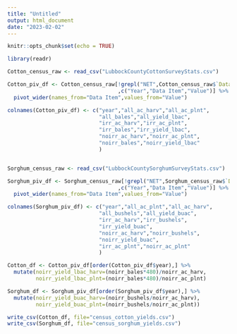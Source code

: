 ```yaml
---
title: "Untitled"
output: html_document
date: "2023-02-02"
---
```


```r
knitr::opts_chunk$set(echo = TRUE)
```

```r

library(readr)

```

```r

Cotton_census_raw <- read_csv("LubbockCountyCottonSurveyStats.csv")

Cotton_piv_df <- Cotton_census_raw[!grepl("NET",Cotton_census_raw$`Data Item`)
                                   ,c("Year","Data Item","Value")] %>%
  pivot_wider(names_from="Data Item",values_from="Value")

colnames(Cotton_piv_df) <- c("year","all_ac_harv","all_ac_plnt",
                             "all_bales","all_yield_lbac",
                             "irr_ac_harv","irr_ac_plnt",
                             "irr_bales","irr_yield_lbac",
                             "noirr_ac_harv","noirr_ac_plnt",
                             "noirr_bales","noirr_yield_lbac"
                             )


Sorghum_census_raw <- read_csv("LubbockCountySorghumSurveyStats.csv")

Sorghum_piv_df <- Sorghum_census_raw[!grepl("NET",Sorghum_census_raw$`Data Item`)
                                   ,c("Year","Data Item","Value")] %>%
  pivot_wider(names_from="Data Item",values_from="Value")

colnames(Sorghum_piv_df) <- c("year","all_ac_plnt","all_ac_harv",
                             "all_bushels","all_yield_buac",
                             "irr_ac_harv","irr_bushels",
                             "irr_yield_buac",
                             "noirr_ac_harv","noirr_bushels",
                             "noirr_yield_buac",
                             "irr_ac_plnt","noirr_ac_plnt"
                             )

```

```r

Cotton_df <- Cotton_piv_df[order(Cotton_piv_df$year),] %>%
  mutate(noirr_yield_lbac_harv=(noirr_bales*480)/noirr_ac_harv,
         noirr_yield_lbac_plnt=(noirr_bales*480)/noirr_ac_plnt)

Sorghum_df <- Sorghum_piv_df[order(Sorghum_piv_df$year),] %>%
  mutate(noirr_yield_buac_harv=(noirr_bushels/noirr_ac_harv),
         noirr_yield_buac_plnt=(noirr_bushels/noirr_ac_plnt))

```

```r

write_csv(Cotton_df, file="census_cotton_yields.csv")
write_csv(Sorghum_df, file="census_sorghum_yields.csv")

```